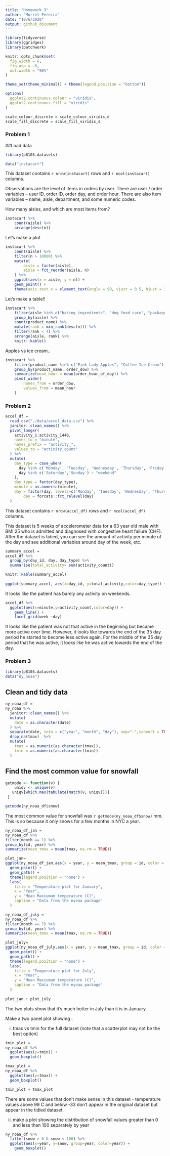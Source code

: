 ```yaml
---
title: "Homework 3"
author: "Murrel Pereira"
date: "10/6/2020"
output: github_document
---
```



```r
library(tidyverse)
library(ggridges)
library(patchwork)

knitr::opts_chunk$set(
  fig.width = 6,
  fig.asp = .6,
  out.width = "90%"
)

theme_set(theme_minimal() + theme(legend.position = "bottom"))

options(
  ggplot2.continuous.colour = "viridis",
  ggplot2.continuous.fill = "viridis"
)

scale_colour_discrete = scale_colour_viridis_d
scale_fill_discrete = scale_fill_viridis_d
```

### Problem 1
##Load data

```r
library(p8105.datasets)

data("instacart")
```

This dataset contains `r nrow(instacart)` rows and `r ncol(instacart)` columns. 

Observations are the level of items in orders by user. There are user / order variables -- user ID, order ID, order day, and order hour. There are also item variables -- name, aisle, department, and some numeric codes. 

How many aisles, and which are most items from?

```r
instacart %>% 
	count(aisle) %>% 
	arrange(desc(n))
```


Let's make a plot

```r
instacart %>% 
	count(aisle) %>% 
	filter(n > 10000) %>% 
	mutate(
		aisle = factor(aisle),
		aisle = fct_reorder(aisle, n)
	) %>% 
	ggplot(aes(x = aisle, y = n)) + 
	geom_point() + 
	theme(axis.text.x = element_text(angle = 90, vjust = 0.5, hjust = 1))
```


Let's make a table!!

```r
instacart %>% 
	filter(aisle %in% c("baking ingredients", "dog food care", "packaged vegetables fruits")) %>% 
	group_by(aisle) %>% 
	count(product_name) %>% 
	mutate(rank = min_rank(desc(n))) %>% 
	filter(rank < 4) %>% 
	arrange(aisle, rank) %>% 
	knitr::kable()
```


Apples vs ice cream..

```r
instacart %>% 
	filter(product_name %in% c("Pink Lady Apples", "Coffee Ice Cream")) %>% 
	group_by(product_name, order_dow) %>% 
	summarize(mean_hour = mean(order_hour_of_day)) %>% 
	pivot_wider(
		names_from = order_dow,
		values_from = mean_hour
	)
```

### Problem 2

```r
accel_df =
  read_csv("./data/accel_data.csv") %>% 
  janitor::clean_names() %>% 
  pivot_longer(
    activity_1:activity_1440,
    names_to = "minute",
    names_prefix = "activity_",
    values_to = "activity_count"
  ) %>% 
  mutate(
    day_type = case_when(
      day %in% c('Monday', 'Tuesday', 'Wednesday', 'Thursday', 'Friday') ~ "weekday",
      day %in% c('Saturday','Sunday') ~ "weekend"
    ),
    day_type = factor(day_type),
    minute = as.numeric(minute),
    day = factor(day, levels=c('Monday', 'Tuesday', 'Wednesday', 'Thursday', 'Friday','Saturday','Sunday')),
		day = forcats::fct_relevel(day)
  )
```

This dataset contains `r nrow(accel_df)` rows and `r ncol(accel_df)` columns. 

This dataset is 5 weeks of accelerometer data for a 63 year old male with BMI 25 who is admitted and diagnosed with congestive heart failure (CHF). After the dataset is tidied, you can see the amount of activity per minute of the day and see additional variables around day of the week, etc.  

```r
summary_accel =
accel_df %>% 
  group_by(day_id, day, day_type) %>% 
  summarise(total_activity= sum(activity_count))

knitr::kable(summary_accel)
  
ggplot(summary_accel, aes(x=day_id, y=total_activity,color=day_type)) + geom_point()
```

It looks like the patient has barely any activity on weekends. 

```r
accel_df %>% 
  ggplot(aes(x=minute,y=activity_count,color=day)) + 
    geom_line() +
    facet_grid(week ~day)


```


It looks like the patient was not that active in the beginning but became more active over time. However, it looks like towards the end of the 35 day period he started to become less active again. For the middle of the 35 day period that he was active, it looks like he was active towards the end of the day.

### Problem 3

```r
library(p8105.datasets)
data("ny_noaa")

```

## Clean and tidy data
```r
ny_noaa_df =
ny_noaa %>% 
  janitor::clean_names() %>% 
  mutate(
    date = as.character(date)
  ) %>% 
  separate(date, into = c("year", "month", "day"), sep="-",convert = TRUE) %>% 
  drop_na(tmax)  %>% 
  mutate(
    tmax = as.numeric(as.character(tmax)),
    tmin = as.numeric(as.character(tmin))
  )

```

## Find the most common value for snowfall

```r
getmode <- function(v) {
    uniqv <- unique(v)
   uniqv[which.max(tabulate(match(v, uniqv)))]
 }

getmode(ny_noaa_df$snow)
```

The most common value for snowfall was `r getmode(ny_noaa_df$snow)` mm. This is so because it only snows for a few months in NYC a year.

```r
ny_noaa_df_jan =
ny_noaa_df %>% 
filter(month == 1) %>%
group_by(id, year) %>%
summarize(mean_tmax = mean(tmax, na.rm = TRUE))

plot_jan=
ggplot(ny_noaa_df_jan,aes(x = year, y = mean_tmax, group = id, color = id)) + 
  geom_point() + 
  geom_path() +
  theme(legend.position = "none") +
  labs(
    title = "Temperature plot for January",
    x = "Year",
    y = "Mean Maxiumum temperature (C)",
    caption = "Data from the nyoaa package"
  )

ny_noaa_df_july =
ny_noaa_df %>% 
filter(month == 7) %>%
group_by(id, year) %>%
summarize(mean_tmax = mean(tmax, na.rm = TRUE))

plot_july=
ggplot(ny_noaa_df_july,aes(x = year, y = mean_tmax, group = id, color = id)) + 
  geom_point() + 
  geom_path() +
  theme(legend.position = "none") +
  labs(
    title = "Temperature plot for July",
    x = "Year",
    y = "Mean Maxiumum temperature (C)",
    caption = "Data from the nyoaa package"
  )
  
plot_jan + plot_july
```

The two plots show that it's much hotter in July than it is in January. 

Make a two panel plot showing :

(i) tmax vs tmin for the full dataset (note that a scatterplot may not be the best option)
```r
tmin_plot =
ny_noaa_df %>% 
  ggplot(aes(y=tmin)) +
  geom_boxplot()

tmax_plot =
ny_noaa_df %>% 
  ggplot(aes(y=tmax)) +
  geom_boxplot()

tmin_plot + tmax_plot

```

There are some values that don't make sense in this dataset - temperature values above 99 C and below -33 don't appear in the original dataset but appear in the tidied dataset.

(ii) make a plot showing the distribution of snowfall values greater than 0 and less than 100 separately by year
```r

ny_noaa_df %>% 
  filter(snow > 0 & snow < 100) %>% 
  ggplot(aes(x=year, y=snow, group=year, color=year)) +
    geom_boxplot()
```
